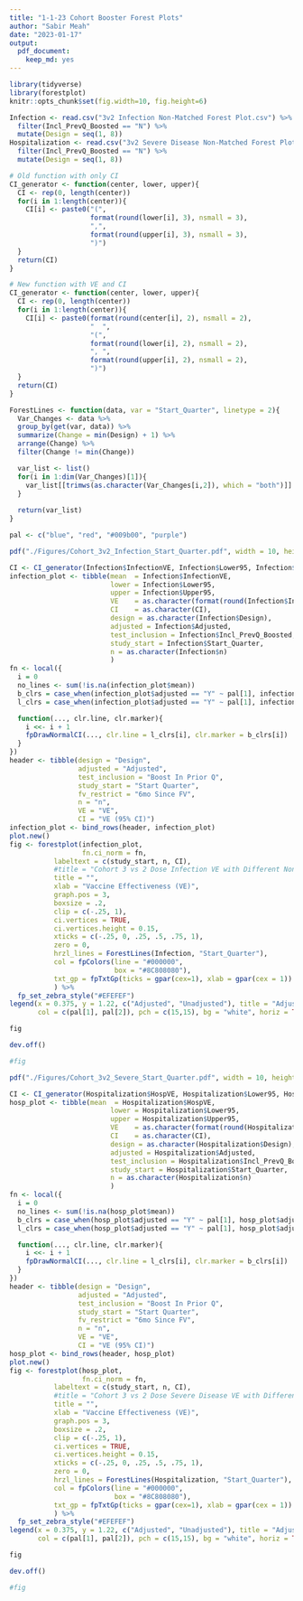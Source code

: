 ```yaml
---
title: "1-1-23 Cohort Booster Forest Plots"
author: "Sabir Meah"
date: "2023-01-17"
output: 
  pdf_document: 
    keep_md: yes
---
```


```r
library(tidyverse)
library(forestplot)
knitr::opts_chunk$set(fig.width=10, fig.height=6) 
```

```r
Infection <- read.csv("3v2 Infection Non-Matched Forest Plot.csv") %>% 
  filter(Incl_PrevQ_Boosted == "N") %>%
  mutate(Design = seq(1, 8))
Hospitalization <- read.csv("3v2 Severe Disease Non-Matched Forest Plot.csv") %>% 
  filter(Incl_PrevQ_Boosted == "N") %>%
  mutate(Design = seq(1, 8))
```

```r
# Old function with only CI
CI_generator <- function(center, lower, upper){
  CI <- rep(0, length(center))
  for(i in 1:length(center)){
    CI[i] <- paste0("(", 
                    format(round(lower[i], 3), nsmall = 3), 
                    ",", 
                    format(round(upper[i], 3), nsmall = 3), 
                    ")")
  }
  return(CI)
}

# New function with VE and CI
CI_generator <- function(center, lower, upper){
  CI <- rep(0, length(center))
  for(i in 1:length(center)){
    CI[i] <- paste0(format(round(center[i], 2), nsmall = 2),
                    "  ",
                    "(", 
                    format(round(lower[i], 2), nsmall = 2), 
                    ", ", 
                    format(round(upper[i], 2), nsmall = 2), 
                    ")")
  }
  return(CI)
}
```

```r
ForestLines <- function(data, var = "Start_Quarter", linetype = 2){
  Var_Changes <- data %>%
  group_by(get(var, data)) %>%
  summarize(Change = min(Design) + 1) %>%
  arrange(Change) %>%
  filter(Change != min(Change))

  var_list <- list()
  for(i in 1:dim(Var_Changes)[1]){
    var_list[[trimws(as.character(Var_Changes[i,2]), which = "both")]] <- gpar(lty = linetype)
  }
  
  return(var_list)
}
```

```r
pal <- c("blue", "red", "#009b00", "purple")
```

```r
pdf("./Figures/Cohort_3v2_Infection_Start_Quarter.pdf", width = 10, height = 6, onefile = FALSE)

CI <- CI_generator(Infection$InfectionVE, Infection$Lower95, Infection$Upper95)
infection_plot <- tibble(mean  = Infection$InfectionVE, 
                         lower = Infection$Lower95,
                         upper = Infection$Upper95,
                         VE    = as.character(format(round(Infection$InfectionVE, 3), nsmall = 3)),
                         CI    = as.character(CI),
                         design = as.character(Infection$Design),
                         adjusted = Infection$Adjusted,
                         test_inclusion = Infection$Incl_PrevQ_Boosted,
                         study_start = Infection$Start_Quarter,
                         n = as.character(Infection$n)
                         )
fn <- local({
  i = 0
  no_lines <- sum(!is.na(infection_plot$mean))
  b_clrs = case_when(infection_plot$adjusted == "Y" ~ pal[1], infection_plot$adjusted == "N" ~ pal[2])
  l_clrs = case_when(infection_plot$adjusted == "Y" ~ pal[1], infection_plot$adjusted == "N" ~ pal[2])

  function(..., clr.line, clr.marker){
    i <<- i + 1
    fpDrawNormalCI(..., clr.line = l_clrs[i], clr.marker = b_clrs[i])
  }
})
header <- tibble(design = "Design",
                 adjusted = "Adjusted",
                 test_inclusion = "Boost In Prior Q",
                 study_start = "Start Quarter",
                 fv_restrict = "6mo Since FV",
                 n = "n",
                 VE = "VE",
                 CI = "VE (95% CI)")
infection_plot <- bind_rows(header, infection_plot)
plot.new()
fig <- forestplot(infection_plot, 
                  fn.ci_norm = fn,
           labeltext = c(study_start, n, CI), 
           #title = "Cohort 3 vs 2 Dose Infection VE with Different Non-Matched Designs",
           title = "",
           xlab = "Vaccine Effectiveness (VE)",
           graph.pos = 3,
           boxsize = .2,
           clip = c(-.25, 1),
           ci.vertices = TRUE,
           ci.vertices.height = 0.15,
           xticks = c(-.25, 0, .25, .5, .75, 1),
           zero = 0, 
           hrzl_lines = ForestLines(Infection, "Start_Quarter"),
           col = fpColors(line = "#000000",
                          box = "#8C808080"),
           txt_gp = fpTxtGp(ticks = gpar(cex=1), xlab = gpar(cex = 1))
           ) %>%
  fp_set_zebra_style("#EFEFEF")
legend(x = 0.375, y = 1.22, c("Adjusted", "Unadjusted"), title = "Adjustment", border = "#CCCCCC", box.lwd = 1.5, 
       col = c(pal[1], pal[2]), pch = c(15,15), bg = "white", horiz = TRUE, xpd = TRUE) 

fig

dev.off()

#fig
```

```r
pdf("./Figures/Cohort_3v2_Severe_Start_Quarter.pdf", width = 10, height = 6, onefile = FALSE)

CI <- CI_generator(Hospitalization$HospVE, Hospitalization$Lower95, Hospitalization$Upper95)
hosp_plot <- tibble(mean  = Hospitalization$HospVE, 
                         lower = Hospitalization$Lower95,
                         upper = Hospitalization$Upper95,
                         VE    = as.character(format(round(Hospitalization$HospVE, 3), nsmall = 3)),
                         CI    = as.character(CI),
                         design = as.character(Hospitalization$Design),
                         adjusted = Hospitalization$Adjusted,
                         test_inclusion = Hospitalization$Incl_PrevQ_Boosted,
                         study_start = Hospitalization$Start_Quarter,
                         n = as.character(Hospitalization$n)
                         )
fn <- local({
  i = 0
  no_lines <- sum(!is.na(hosp_plot$mean))
  b_clrs = case_when(hosp_plot$adjusted == "Y" ~ pal[1], hosp_plot$adjusted == "N" ~ pal[2])
  l_clrs = case_when(hosp_plot$adjusted == "Y" ~ pal[1], hosp_plot$adjusted == "N" ~ pal[2])

  function(..., clr.line, clr.marker){
    i <<- i + 1
    fpDrawNormalCI(..., clr.line = l_clrs[i], clr.marker = b_clrs[i])
  }
})
header <- tibble(design = "Design",
                 adjusted = "Adjusted",
                 test_inclusion = "Boost In Prior Q",
                 study_start = "Start Quarter",
                 fv_restrict = "6mo Since FV",
                 n = "n",
                 VE = "VE",
                 CI = "VE (95% CI)")
hosp_plot <- bind_rows(header, hosp_plot)
plot.new()
fig <- forestplot(hosp_plot, 
                  fn.ci_norm = fn,
           labeltext = c(study_start, n, CI), 
           #title = "Cohort 3 vs 2 Dose Severe Disease VE with Different Non-Matched Designs",
           title = "",
           xlab = "Vaccine Effectiveness (VE)",
           graph.pos = 3,
           boxsize = .2,
           clip = c(-.25, 1),
           ci.vertices = TRUE,
           ci.vertices.height = 0.15,
           xticks = c(-.25, 0, .25, .5, .75, 1),
           zero = 0, 
           hrzl_lines = ForestLines(Hospitalization, "Start_Quarter"),
           col = fpColors(line = "#000000",
                          box = "#8C808080"),
           txt_gp = fpTxtGp(ticks = gpar(cex=1), xlab = gpar(cex = 1))
           ) %>%
  fp_set_zebra_style("#EFEFEF")
legend(x = 0.375, y = 1.22, c("Adjusted", "Unadjusted"), title = "Adjustment", border = "#CCCCCC", box.lwd = 1.5, 
       col = c(pal[1], pal[2]), pch = c(15,15), bg = "white", horiz = TRUE, xpd = TRUE) 

fig

dev.off()

#fig
```


